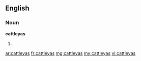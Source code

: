 ==English==

===Noun===
'''cattleyas'''

# {{plural of|cattleya}}

[[ar:cattleyas]]
[[fr:cattleyas]]
[[mg:cattleyas]]
[[my:cattleyas]]
[[vi:cattleyas]]